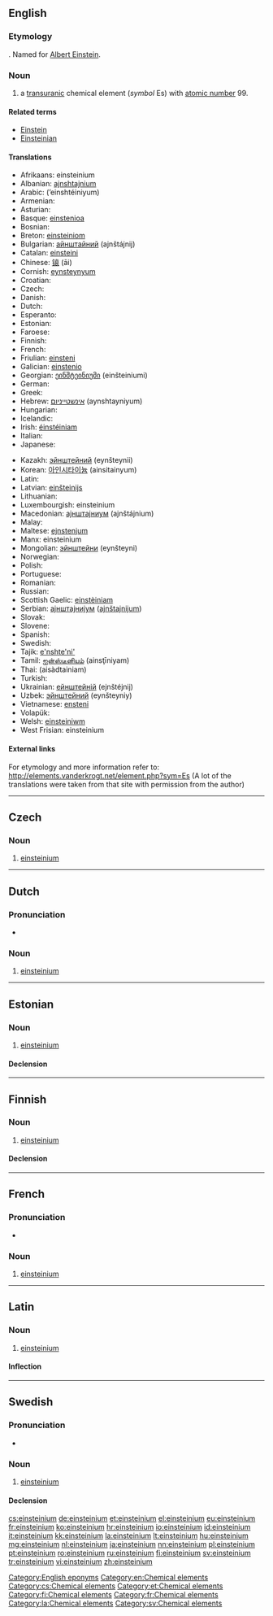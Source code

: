 {{also|Einsteinium}}
==English==
{{elements|Es|californium|Cf|fermium|Fm}}

===Etymology===
{{suffix|Einstein|ium}}. Named for [[w:Albert Einstein|Albert Einstein]].

===Noun===
{{en-noun|-}}
{{wikipedia}}

# a [[transuranic]] chemical element (''symbol'' Es) with [[atomic number]] 99.

====Related terms====
* [[w:Albert Einstein|Einstein]]
* [[Einsteinian]]

====Translations====
{{trans-top|element with atomic number 99}}
* Afrikaans: einsteinium
* Albanian: [[ajnshtajnium]]
* Arabic: {{Arab|[[اينشتنيوم]]}} (’einshtéiniyum) {{m}}
* Armenian: {{t|hy|էյնշտեյնիում|tr=ēynšteynium}}
* Asturian: {{t|ast|einsteniu|m}}
* Basque: [[einstenioa]]
* Bosnian: {{t-|bs|einsteinij}}
* Breton: [[einsteiniom]]
* Bulgarian: [[айнштайний]] (ajnštájnij)
* Catalan: [[einsteini]]
* Chinese: [[锿]] (āi)
* Cornish: [[eynsteynyum]]
* Croatian: {{t+|hr|einsteinij}}
* Czech: {{t+|cs|einsteinium}}
* Danish: {{t-|da|einsteinium}}
* Dutch: {{t+|nl|einsteinium|n}}
* Esperanto: {{t-|eo|ejnŝtejnio|xs=Esperanto}}
* Estonian: {{t+|et|einsteinium}}
* Faroese: {{t-|fo|einsteinium|xs=Faroese}}
* Finnish: {{t+|fi|einsteinium}}
* French: {{t+|fr|einsteinium|m}}
* Friulian: [[einsteni]]
* Galician: [[einstenio]]
* Georgian: [[ეინშტეინიუმი]] (einšteiniumi)
* German: {{t+|de|Einsteinium|n}}
* Greek: {{t+|el|αϊνστάνιο|n|tr=aïnstánio}}
* Hebrew: [[אינשטייניום]] (aynshtayniyum)
* Hungarian: {{t+|hu|einsteinium}}
* Icelandic: {{t+|is|einsteinín}}
* Irish: [[éinstéiniam]]
* Italian: {{t+|it|einstenio|m}}
* Japanese: {{t+|ja|アインスタイニウム|tr=ainsutainiumu}}
{{trans-mid}}
* Kazakh: [[эйнштейний]] (eynšteynii)
* Korean: [[아인시타이늄]] (ainsitainyum)
* Latin: {{t+|la|einsteinium}}
* Latvian: [[einšteinijs]]
* Lithuanian: {{t+|lt|einšteinis|xs=Lithuanian}}
* Luxembourgish: einsteinium
* Macedonian: [[аjнштаjниум]] (ajnštájnium)
* Malay: {{t-|ms|einsteinium|xs=Malay}}
* Maltese: [[ejnstenjum]]
* Manx: einsteinium
* Mongolian: [[эйнштейни]] (eynšteyni)
* Norwegian: {{t-|no|einsteinium}}
* Polish: {{t+|pl|einstein|m}}
* Portuguese: {{t+|pt|einstânio|m}}
* Romanian: {{t+|ro|einsteiniu|n}}
* Russian: {{t+|ru|эйнштейний|m|tr=ejnštéjnij}}
* Scottish Gaelic: [[einstèiniam]]
* Serbian: [[аjнштаjниjум]] ([[ajnštajnijum]]) {{m}}
* Slovak: {{t-|sk|einsteinium}}
* Slovene: {{t-|sl|ajnštajnij}}
* Spanish: {{t+|es|einstenio|m}}
* Swedish: {{t+|sv|einsteinium}}
* Tajik: [[e'nshte'ni']]
* Tamil: [[ஐன்ஸ்டீனியம்]] (ainsţīniyam)
* Thai: {{Thai|[[ไอน์สไตเนียม]]}} (aisàdtainiam)
* Turkish: {{t+|tr|aynştaynyum}}
* Ukrainian: [[ейнштейнiй]] (ejnštéjnij) {{m}}
* Uzbek: [[эйнштейний]] (eynšteyniy)
* Vietnamese: [[ensteni]]
* Volapük: {{t|vo|länstänin|xs=Volapük}}
* Welsh: [[einsteiniwm]]
* West Frisian: einsteinium
{{trans-bottom}}

====External links====
For etymology and more information refer to:
http://elements.vanderkrogt.net/element.php?sym=Es
(A lot of the translations were taken from that site with permission from the author)

[[Category:English eponyms]]
[[Category:en:Chemical elements]]

----

==Czech==

===Noun===
{{cs-noun|g=n}}

# [[#English|einsteinium]]

[[Category:cs:Chemical elements]]

----

==Dutch==
{{wikipedia|lang=nl}}
{{elements|Es|californium|Cf|fermium|Fm|lang=nl}}

===Pronunciation===
* {{audio|Nl-einsteinium.ogg|Audio}}

===Noun===
{{nl-noun|n|-|-}}

# [[#English|einsteinium]]

----

==Estonian==

===Noun===
{{et-noun|einsteiniumi|einsteiniumi|par2=einsteiniumit}}

# [[#English|einsteinium]]

====Declension====
{{et-decl-seminar|einsteinium}}
{{et-decl-redel|einsteinium}}

[[Category:et:Chemical elements]]

----

==Finnish==
{{wikipedia|lang=fi}}

===Noun===
{{fi-noun}}

# [[#English|einsteinium]]

====Declension====
{{fi-decl-risti|einsteinium|i=0}}

[[Category:fi:Chemical elements]]

----

==French==
{{wikipedia|lang=fr}}

===Pronunciation===
* {{IPA|/ɛn.stɛn.jɔm/|lang=fr}}

===Noun===
{{fr-noun-unc|m}}

# [[#English|einsteinium]]

[[Category:fr:Chemical elements]]

----

==Latin==
{{wikipedia|lang=la}}

===Noun===
{{la-noun|einsteinium|einsteinii|einsteiniī|n|second}}

# [[#English|einsteinium]]

====Inflection====
{{la-decl-2nd-N|einsteini}}

[[Category:la:Chemical elements]]

----

==Swedish==

===Pronunciation===
* {{IPA|/ajnˈstajnɪɵm/|lang=sv}}

===Noun===
{{sv-noun|g=n|-}}

# [[#English|einsteinium]]

====Declension====
{{sv-noun-unc-irreg-n|2=einsteiniet}}

[[Category:sv:Chemical elements]]

[[cs:einsteinium]]
[[de:einsteinium]]
[[et:einsteinium]]
[[el:einsteinium]]
[[eu:einsteinium]]
[[fr:einsteinium]]
[[ko:einsteinium]]
[[hr:einsteinium]]
[[io:einsteinium]]
[[id:einsteinium]]
[[it:einsteinium]]
[[kk:einsteinium]]
[[la:einsteinium]]
[[lt:einsteinium]]
[[hu:einsteinium]]
[[mg:einsteinium]]
[[nl:einsteinium]]
[[ja:einsteinium]]
[[nn:einsteinium]]
[[pl:einsteinium]]
[[pt:einsteinium]]
[[ro:einsteinium]]
[[ru:einsteinium]]
[[fi:einsteinium]]
[[sv:einsteinium]]
[[tr:einsteinium]]
[[vi:einsteinium]]
[[zh:einsteinium]]